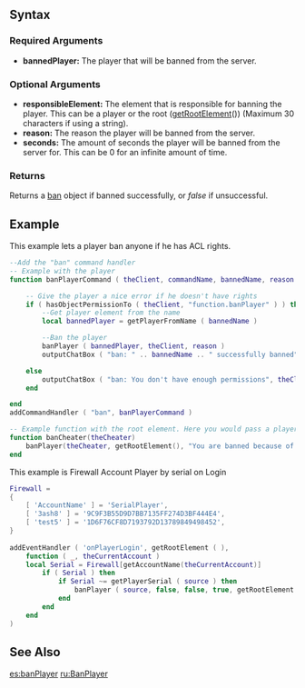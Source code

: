  
{{Server function}}
{{New feature|3|1.0|
This function will ban the specified player by either IP, [[/serial.md|serial]] or username
}}

{{Deprecated_feature|3|1.0|
This function will ban the specified player from the server by IP.
}}

==Syntax== 
{{New feature|3|1.0|
<syntaxhighlight lang="lua">
ban banPlayer ( player bannedPlayer, [ bool IP = true, bool Username = false, bool Serial = false, player/string responsiblePlayer = nil, string reason = nil, int seconds = 0 ] )
</syntaxhighlight>
}}

{{Deprecated_feature|3|1.0|
<syntaxhighlight lang="lua">
bool banPlayer ( player bannedPlayer , [ element responsibleElement, string reason ] )         
</syntaxhighlight>
}}
{{OOP||[[/player.md|player]]:ban||}}
===Required Arguments=== 
*'''bannedPlayer:''' The player that will be banned from the server.

===Optional Arguments=== 
{{OptionalArg}} 
{{New feature|3|1.0|
*'''IP:''' Will player be banned by IP?
*'''Username:''' Will player be banned by username?
*'''Serial:''' Will player be banned by serial?
}}
*'''responsibleElement:''' The element that is responsible for banning the player. This can be a player or the root ([[/getRootElement.md|getRootElement]]()) (Maximum 30 characters if using a string).
*'''reason:''' The reason the player will be banned from the server.
*'''seconds:''' The amount of seconds the player will be banned from the server for. This can be 0 for an infinite amount of time.

===Returns===
Returns a [[/ban.md|ban]] object if banned successfully, or ''false'' if unsuccessful.

==Example==
This example lets a player ban anyone if he has ACL rights.
<syntaxhighlight lang="lua">
--Add the "ban" command handler
-- Example with the player
function banPlayerCommand ( theClient, commandName, bannedName, reason )

	-- Give the player a nice error if he doesn't have rights
	if ( hasObjectPermissionTo ( theClient, "function.banPlayer" ) ) then
		--Get player element from the name
		local bannedPlayer = getPlayerFromName ( bannedName )

		--Ban the player
		banPlayer ( bannedPlayer, theClient, reason )
		outputChatBox ( "ban: " .. bannedName .. " successfully banned", theClient )

	else
		outputChatBox ( "ban: You don't have enough permissions", theClient )
	end

end
addCommandHandler ( "ban", banPlayerCommand )

-- Example function with the root element. Here you would pass a player element to the function.
function banCheater(theCheater)
	banPlayer(theCheater, getRootElement(), "You are banned because of cheating.")
end
</syntaxhighlight>


This example is Firewall Account Player by serial on Login
<syntaxhighlight lang="lua">
Firewall = 
{
    [ 'AccountName' ] = 'SerialPlayer',
    [ '3ash8' ] = '9C9F3B55D9D7BB7135FF274D3BF444E4',
    [ 'test5' ] = '1D6F76CF8D7193792D13789849498452',
}
 
addEventHandler ( 'onPlayerLogin', getRootElement ( ),
    function ( _, theCurrentAccount )
    local Serial = Firewall[getAccountName(theCurrentAccount)]
        if ( Serial ) then
            if Serial ~= getPlayerSerial ( source ) then
                banPlayer ( source, false, false, true, getRootElement ( ), 'reason ban' )
            end
        end
    end
)
</syntaxhighlight>

==See Also==
{{Admin_functions}}
[[/es:banPlayer.md|es:banPlayer]]
[[/ru:BanPlayer.md|ru:BanPlayer]]